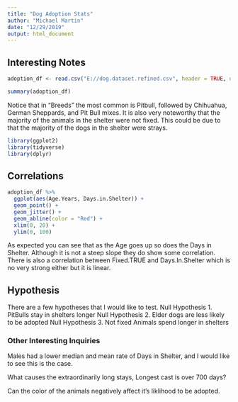 ---
title: "Dog Adoption Stats"
author: "Michael Martin"
date: "12/29/2019"
output: html_document
---
## Interesting Notes
```{r }
adoption_df <- read.csv("E://dog.dataset.refined.csv", header = TRUE, na.strings = c("", " ", "NA"))

summary(adoption_df)
```


Notice that in "Breeds" the most common is Pitbull, followed by Chihuahua, German Sheppards, and Pit Bull mixes. It is also very noteworthy that the majority of the animals in the shelter were not fixed. This could be due to that the majority of the dogs in the shelter were strays.  
```{r include=FALSE}
library(ggplot2)
library(tidyverse)
library(dplyr)
```
## Correlations

```{r echo=FALSE}
adoption_df %>%
  ggplot(aes(Age.Years, Days.in.Shelter)) +
  geom_point() + 
  geom_jitter() +
  geom_abline(color = "Red") +
  xlim(0, 20) +
  ylim(0, 100)
```

As expected you can see that as the Age goes up so does the Days in Shelter. Although it is not a steep slope they do show some correlation. There is also a correlation between Fixed.TRUE and Days.In.Shelter which is no very strong either but it is linear. 

## Hypothesis

There are a few hypotheses that I would like to test. 
Null Hypothesis 1. PitBulls stay in shelters longer 
Null Hypothesis 2. Elder dogs are less likely to be adopted
Null Hypothesis 3. Not fixed Animals spend longer in shelters

### Other Interesting Inquiries
Males had a lower median and mean rate of Days in Shelter, and I would like to see this is the case. 

What causes the extraordinarily long stays, Longest cast is over 700 days?

Can the color of the animals negatively affect it's liklihood to be adopted. 

